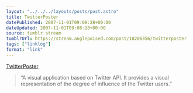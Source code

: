 ```yaml
---
layout: "../../../layouts/posts/post.astro"
title: TwitterPoster
datePublished: 2007-11-01T09:08:28+00:00
dateUpdated: 2007-11-01T09:08:28+00:00
source: tumblr stream
tumblrUrl: https://stream.anglepoised.com/post/18206356/twitterposter
tags: ["linklog"]
format: "link"
---
```


[TwitterPoster][1]

> &ldquo;A visual application based on Twitter API. It provides a visual representation of the degree of influence of the Twitter users.&rdquo;

[1]: http://twitterposter.com/
